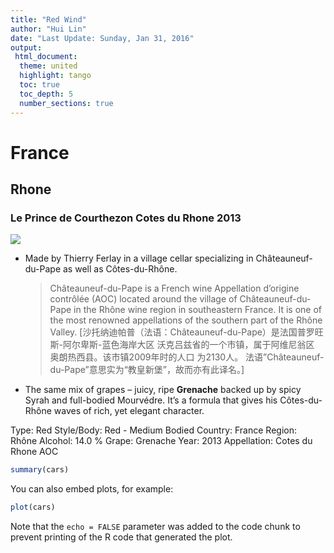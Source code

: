 ```yaml
---
title: "Red Wind"
author: "Hui Lin"
date: "Last Update: Sunday, Jan 31, 2016"
output: 
 html_document:
  theme: united
  highlight: tango
  toc: true
  toc_depth: 5
  number_sections: true
---
```


# France
## Rhone
### Le Prince de Courthezon Cotes du Rhone 2013

![](http://linhui.org/images/Wine/LePrinceDeCourthezonCotesDuRhone2013.jpeg)

- Made by Thierry Ferlay in a village cellar specializing in Châteauneuf-du-Pape as well as Côtes-du-Rhône.
     
     > Châteauneuf-du-Pape is a French wine Appellation d'origine contrôlée (AOC) located around the village of Châteauneuf-du-Pape in the Rhône wine region in southeastern France. It is one of the most renowned appellations of the southern part of the Rhône Valley. [沙托纳迪帕普（法语：Châteauneuf-du-Pape）是法国普罗旺斯-阿尔卑斯-蓝色海岸大区 沃克吕兹省的一个市镇，属于阿维尼翁区 奥朗热西县。该市镇2009年时的人口 为2130人。 法语"Châteauneuf-du-Pape"意思实为“教皇新堡”，故而亦有此译名。]
     
- The same mix of grapes – juicy, ripe **Grenache** backed up by spicy Syrah and full-bodied Mourvédre. It’s a formula that gives his Côtes-du-Rhône waves of rich, yet elegant character.

Type: Red
Style/Body: Red - Medium Bodied
Country: France
Region: Rhône
Alcohol: 14.0 %
Grape: Grenache
Year: 2013
Appellation: Cotes du Rhone AOC

```r
summary(cars)
```

You can also embed plots, for example:

```r
plot(cars)
```

Note that the `echo = FALSE` parameter was added to the code chunk to prevent printing of the R code that generated the plot.
